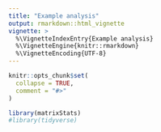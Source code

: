 ```yaml
---
title: "Example analysis"
output: rmarkdown::html_vignette
vignette: >
  %\VignetteIndexEntry{Example analysis}
  %\VignetteEngine{knitr::rmarkdown}
  %\VignetteEncoding{UTF-8}
---
```


```r
knitr::opts_chunk$set(
  collapse = TRUE,
  comment = "#>"
)
```

```r
library(matrixStats)
#library(tidyverse)
```

<!-- # 1B Customize the website -->

<!-- # 1C: Example data: -->

<!-- ## what is the data -->

<!-- The data that I chose for this project is about childcare costs from 2008-2018 from [National Database of Childcare Prices](https://www.dol.gov/agencies/wb/topics/featured-childcare). My goal is to understand how the childcare cost has changed during the years and how it varies across county. I will perform this analysis for different childcare provider type and children ages. Data dictionary can be found [here](https://github.com/rfordatascience/tidytuesday/blob/master/data/2023/2023-05-09/readme.md). -->

<!-- ### Load in the data in R -->

<!-- ```{r} -->
<!-- library(tidytuesdayR) -->
<!-- #Check if the directory exist: -->
<!-- if(!dir.exists("../../data")){ -->
<!--  dir.create("../../data") -->
<!--  #only download data once: -->
<!--  if(!file.exists(c("../../data/childcare_costs.rda","../../data/counties.rda"))){ -->
<!--  tuesdata <- tidytuesdayR::tt_load('2023-05-09') -->
<!-- tuesdata <- tidytuesdayR::tt_load(2023, week = 19) -->

<!-- childcare_costs <- tuesdata$childcare_costs -->
<!-- counties <- tuesdata$counties -->
<!--  # save the files like this: -->
<!--  library(usethis) -->
<!--  use_data(childcare_costs) -->
<!--  use_data(counties) -->
<!--  }} -->
<!-- ``` -->

<!-- ```{r} -->
<!-- childcare_costs <- matrixStats::childcare_costs -->
<!-- counties <- matrixStats::counties -->
<!-- ``` -->

<!-- ## Data wrangling  -->
<!-- First join the childcare costs with counties data -->

<!-- ```{r} -->
<!-- childcare<-inner_join(childcare_costs,counties) -->
<!-- ``` -->

<!-- ```{r} -->
<!-- childcare_plot1<-childcare %>% -->
<!--   select(study_year, state_abbreviation, mc_infant, mc_toddler, mc_preschool, mfcc_infant, mfcc_toddler, -->
<!--          mfcc_preschool) -->
<!-- ``` -->







<!-- # Functions used: -->
<!-- inner_join(), select() -->

